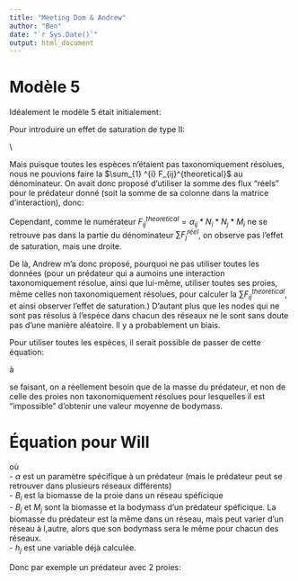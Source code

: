 ```yaml
---
title: "Meeting Dom & Andrew"
author: "Ben"
date: "`r Sys.Date()`"
output: html_document
---
```


# Modèle 5

Idéalement le modèle 5 était initialement:
\begin{align}
F_{ij}^{real} = \frac{F_{ij}^{theoretical}}{1+h_j * \sum{F_{ij}^{theoretical}}} && F_{ij}^{theoretical} &= \alpha_{ij} * N_i * N_j * M_i \\ 
&& \alpha_{ij} &= \frac{\phi_{ij}}{D_j}
\end{align}

Pour introduire un effet de saturation de type II:

\begin{align}
y = \frac{\alpha * x}{1+ h * \alpha * x}
\end{align}

\\

Mais puisque toutes les espèces n'étaient pas taxonomiquement résolues, nous ne pouvions faire la $\sum_{1} ^{i} F_{ij}^{theoretical}$ au dénominateur.
On avait donc proposé d'utiliser la somme des flux "réels" pour le prédateur donné (soit la somme de sa colonne dans la matrice d'interaction), donc:

\begin{align}
F_{ij}^{real} = \frac{F_{ij}^{theoretical}}{1+h_j * \sum{F_{j}^{real}}} && F_{ij}^{theoretical} &= \alpha_{ij} * N_i * N_j * M_i \\ 
&& \alpha_{ij} &= \frac{\phi_{ij}}{D_j}
\end{align}

Cependant, comme le numérateur $F_{ij}^{theoretical} = \alpha_{ij} * N_i * N_j * M_i$ ne se retrouve pas dans la partie du dénominateur $\sum{F_{j}^{réel}}$, on observe pas l'effet de saturation, mais une droite.

De là, Andrew m'a donc proposé, pourquoi ne pas utiliser toutes les données (pour un prédateur qui a aumoins une interaction taxonomiquement résolue, ainsi que lui-même, utiliser toutes ses proies, même celles non taxonomiquement résolues, pour calculer la $\sum{F_{ij}^{theoretical}}$, et ainsi observer l'effet de saturation.) D'autant plus que les nodes qui ne sont pas résolus à l'espèce dans chacun des réseaux ne le sont sans doute pas d'une manière aléatoire. Il y a probablement un biais.

Pour utiliser toutes les espèces, il serait possible de passer de cette équation:


\begin{align}
F_{ij}^{real} = \frac{\alpha_{ij} * N_i * N_j * M_i}{1 + h_j \sum_{n=1} ^{i}\alpha_{ij} * N_i * N_j * M_i}
\end{align}

à 

\begin{align}
F_{ij}^{real} = \frac{\phi_{ij} * B_i * B_j}{M_j * D_j + h_j \sum_{n=1} ^{i} \phi_{ij} * B_i * B_j}
\end{align}

se faisant, on a réellement besoin que de la masse du prédateur, et non de celle des proies non taxonomiquement résolues pour lesquelles il est "impossible" d'obtenir une valeur moyenne de bodymass.


# Équation pour Will
\begin{align}
F_{ij}^{real} = \frac{F_{ij}^{theoretical}}{1+h_j * \sum_{i=1} ^{i}{F_{j}^{theoretical}}} && F_{ij}^{theoretical} &= \alpha_{j} * B_i * \frac{B_j}{M_j} \\ 
\end{align}

 où <br>
- $\alpha$ est un paramètre spécifique à un prédateur (mais le prédateur peut se retrouver dans plusieurs réseaux différents) <br>
- $B_i$ est la biomasse de la proie dans un réseau spéficique <br>
- $B_j$ et $M_j$ sont la biomasse et la bodymass d'un prédateur spéficique. La biomasse du prédateur est la même dans un réseau, mais peut varier d'un réseau à l,autre, alors que son bodymass sera le même pour chacun des réseaux.<br>
- $h_j$ est une variable déjà calculée.
<br>

Donc par exemple un prédateur avec 2 proies:<br>

\begin{align}
F_{proie1,pred1}^{real} = \frac{\alpha_{pred1} * B_{proie1} * \frac{B_{pred1}}{M_{pred1}}}{1+ h_j * ((\alpha_{pred1} * B_{proie1} * \frac{B_{pred1}}{M_{pred1 }})+(\alpha_{pred1} * B_{proie2} * \frac{B_ {pred1}}{M_{pred1}}))}
\end{align}
